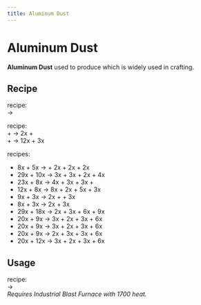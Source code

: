 ```yaml
---
title: Aluminum Dust
---
```


<ItemImage file="aluminum_dust" alt="aluminum Dust" size="200" />

# Aluminum Dust

**Aluminum Dust** used to produce <McItem slug="techreborn:aluminum_ingot" inline={true}/> which is widely used in crafting.

## Recipe

<McItem slug="techreborn:grinder" inline={true}/> recipe:  
<McItem slug="techreborn:aluminum_ingot" inline={true}/> → <McItem slug="techreborn:aluminum_dust" inline={true}/>

<McItem slug="techreborn:industrial_grinder" inline={true}/> recipe:  
<McItem slug="techreborn:bauxite_ore" inline={true}/> + <McItem slug="techreborn:water_cell" inline={true}/> → 2x <McItem slug="techreborn:bauxite_dust" inline={true}/> + <McItem slug="techreborn:aluminum_dust" inline={true}/>  
<McItem slug="techreborn:sodalite_ore" inline={true}/> + <McItem slug="techreborn:water_cell" inline={true}/> → 12x <McItem slug="techreborn:sodalite_dust" inline={true}/> + 3x <McItem slug="techreborn:aluminum_dust" inline={true}/>

<McItem slug="techreborn:industrial_electrolyzer" inline={true}/> recipes:  
- 8x <McItem slug="techreborn:clay_dust" inline={true}/> + 5x <McItem slug="techreborn:empty_cell" inline={true}/> → <McItem slug="techreborn:lithium_cell" inline={true}/> + 2x <McItem slug="techreborn:silicon_cell" inline={true}/> + 2x <McItem slug="techreborn:aluminum_dust" inline={true}/> + 2x <McItem slug="techreborn:sodium_cell" inline={true}/>  
- 29x <McItem slug="techreborn:lazurite_dust" inline={true}/> + 10x <McItem slug="techreborn:empty_cell" inline={true}/> → 3x <McItem slug="techreborn:aluminum_dust" inline={true}/> + 3x <McItem slug="techreborn:silicon_cell" inline={true}/> + 2x <McItem slug="techreborn:calcium_cell" inline={true}/> + 4x <McItem slug="techreborn:sodium_cell" inline={true}/>  
- 23x <McItem slug="techreborn:sodalite_dust" inline={true}/> + 8x <McItem slug="techreborn:empty_cell" inline={true}/> → 4x <McItem slug="techreborn:sodium_cell" inline={true}/> + 3x <McItem slug="techreborn:aluminum_dust" inline={true}/> + 3x <McItem slug="techreborn:silicon_cell" inline={true}/> + <McItem slug="techreborn:chlorite_cell" inline={true}/>  
- 12x <McItem slug="techreborn:bauxite_dust" inline={true}/> + 8x <McItem slug="techreborn:empty_cell" inline={true}/> → 8x <McItem slug="techreborn:aluminum_dust" inline={true}/> + 2x <McItem slug="techreborn:small_pile_of_titanium_dust" inline={true}/> + 5x <McItem slug="techreborn:hydrogen_cell" inline={true}/> + 3x <McItem slug="techreborn:compressed_air_cell" inline={true}/>  
- 9x <McItem slug="techreborn:ruby_dust" inline={true}/> + 3x <McItem slug="techreborn:empty_cell" inline={true}/> → 2x <McItem slug="techreborn:aluminum_dust" inline={true}/> + <McItem slug="techreborn:chrome_dust" inline={true}/> + 3x <McItem slug="techreborn:compressed_air_cell" inline={true}/>  
- 8x <McItem slug="techreborn:sapphire_dust" inline={true}/> + 3x <McItem slug="techreborn:empty_cell" inline={true}/> → 2x <McItem slug="techreborn:aluminum_dust" inline={true}/> + 3x <McItem slug="techreborn:compressed_air_cell" inline={true}/>  
- 29x <McItem slug="techreborn:emerald_dust" inline={true}/> + 18x <McItem slug="techreborn:empty_cell" inline={true}/> → 2x <McItem slug="techreborn:aluminum_dust" inline={true}/> + 3x <McItem slug="techreborn:beryllium_cell" inline={true}/> + 6x <McItem slug="techreborn:silicon_cell" inline={true}/> + 9x <McItem slug="techreborn:compressed_air_cell" inline={true}/>  
- 20x <McItem slug="techreborn:pyrope_dust" inline={true}/> + 9x <McItem slug="techreborn:empty_cell" inline={true}/> → 3x <McItem slug="techreborn:magnesium_dust" inline={true}/> + 2x <McItem slug="techreborn:aluminum_dust" inline={true}/> + 3x <McItem slug="techreborn:silicon_cell" inline={true}/> + 6x <McItem slug="techreborn:compressed_air_cell" inline={true}/>  
- 20x <McItem slug="techreborn:almandine_dust" inline={true}/> + 9x <McItem slug="techreborn:empty_cell" inline={true}/> → 3x <McItem slug="techreborn:iron_dust" inline={true}/> + 2x <McItem slug="techreborn:aluminum_dust" inline={true}/> + 3x <McItem slug="techreborn:silicon_cell" inline={true}/> + 6x <McItem slug="techreborn:compressed_air_cell" inline={true}/>  
- 20x <McItem slug="techreborn:spessartine_dust" inline={true}/> + 9x <McItem slug="techreborn:empty_cell" inline={true}/> → 2x <McItem slug="techreborn:aluminum_dust" inline={true}/> + 3x <McItem slug="techreborn:manganese_dust" inline={true}/> + 3x <McItem slug="techreborn:silicon_cell" inline={true}/> + 6x <McItem slug="techreborn:compressed_air_cell" inline={true}/>  
- 20x <McItem slug="techreborn:grossular_dust" inline={true}/> + 12x <McItem slug="techreborn:empty_cell" inline={true}/> → 3x <McItem slug="techreborn:calcium_cell" inline={true}/> + 2x <McItem slug="techreborn:aluminum_dust" inline={true}/> + 3x <McItem slug="techreborn:silicon_cell" inline={true}/> + 6x <McItem slug="techreborn:compressed_air_cell" inline={true}/>

## Usage

<McItem slug="techreborn:blast_furnace" inline={true}/> recipe:  
<McItem slug="techreborn:aluminum_dust" inline={true}/> → <McItem slug="techreborn:aluminum_ingot" inline={true}/>  
_Requires Industrial Blast Furnace with 1700 heat._
